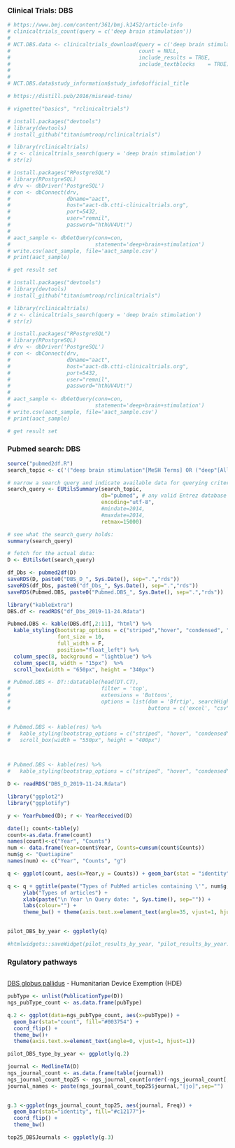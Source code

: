 ### Clinical Trials: DBS
```r

# https://www.bmj.com/content/361/bmj.k1452/article-info
# clinicaltrials_count(query = c('deep brain stimulation'))
# 
# NCT.DBS.data <- clinicaltrials_download(query = c('deep brain stimulation'), 
#                                         count = NULL, 
#                                         include_results = TRUE,
#                                         include_textblocks	= TRUE)
# 
# 
# NCT.DBS.data$study_information$study_info$official_title

# https://distill.pub/2016/misread-tsne/

# vignette("basics", "rclinicaltrials")
```

```r
# install.packages("devtools")
# library(devtools)
# install_github("titaniumtroop/rclinicaltrials")

# library(rclinicaltrials)
# z <- clinicaltrials_search(query = 'deep brain stimulation')
# str(z)

# install.packages("RPostgreSQL")
# library(RPostgreSQL)
# drv <- dbDriver('PostgreSQL')
# con <- dbConnect(drv,
#                  dbname="aact",
#                  host="aact-db.ctti-clinicaltrials.org",
#                  port=5432,
#                  user="remnil",
#                  password="hthUV4Ut!")
# 
# aact_sample <- dbGetQuery(conn=con,
#                           statement='deep+brain+stimulation')
# write.csv(aact_sample, file='aact_sample.csv')
# print(aact_sample)

# get result set
```


```r
# install.packages("devtools")
# library(devtools)
# install_github("titaniumtroop/rclinicaltrials")

# library(rclinicaltrials)
# z <- clinicaltrials_search(query = 'deep brain stimulation')
# str(z)

# install.packages("RPostgreSQL")
# library(RPostgreSQL)
# drv <- dbDriver('PostgreSQL')
# con <- dbConnect(drv,
#                  dbname="aact",
#                  host="aact-db.ctti-clinicaltrials.org",
#                  port=5432,
#                  user="remnil",
#                  password="hthUV4Ut!")
# 
# aact_sample <- dbGetQuery(conn=con,
#                           statement='deep+brain+stimulation')
# write.csv(aact_sample, file='aact_sample.csv')
# print(aact_sample)

# get result set
```


### Pubmed search: DBS

```r
source("pubmed2df.R")
search_topic <- c('("deep brain stimulation"[MeSH Terms] OR ("deep"[All Fields] AND "brain"[All Fields] AND "stimulation"[All Fields]) OR "deep brain stimulation"[All Fields]")')

# narrow a search query and indicate available data for querying criteria:
search_query <- EUtilsSummary(search_topic, 
                              db="pubmed", # any valid Entrez database
                              encoding="utf-8",
                              #mindate=2014, 
                              #maxdate=2014,
                              retmax=15000)

# see what the search_query holds:
summary(search_query)

# fetch for the actual data:
D <- EUtilsGet(search_query)

df_Dbs <- pubmed2df(D)
saveRDS(D, paste0("DBS_D_", Sys.Date(), sep=".","rds"))
saveRDS(df_Dbs, paste0("df_Dbs_", Sys.Date(), sep=".","rds"))
saveRDS(Pubmed.DBS, paste0("Pubmed.DBS_", Sys.Date(), sep=".","rds"))

```


```r
library("kableExtra")
DBS.df <- readRDS("df_Dbs_2019-11-24.Rdata")

Pubmed.DBS <- kable(DBS.df[,2:11], "html") %>% 
  kable_styling(bootstrap_options = c("striped","hover", "condensed", "responsive"),
                font_size = 10,
                full_width = F,
                position="float_left") %>% 
  column_spec(8, background = "lightblue") %>% 
  column_spec(8, width = "15px")  %>% 
  scroll_box(width = "650px", height = "340px")
```


```r

# Pubmed.DBS <- DT::datatable(head(DT.CT),
#                             filter = 'top',
#                             extensions = 'Buttons', 
#                             options = list(dom = 'Bfrtip', searchHighlight = TRUE,
#                                            buttons = c('excel', "csv")))


# Pubmed.DBS <- kable(res) %>%
#   kable_styling(bootstrap_options = c("striped", "hover", "condensed", "responsive"), full_width = T, font_size = 7) %>%
#   scroll_box(width = "550px", height = "400px")



# Pubmed.DBS <- kable(res) %>%
#   kable_styling(bootstrap_options = c("striped", "hover", "condensed", "responsive"), full_width = T, font_size = 7) 

D <- readRDS("DBS_D_2019-11-24.Rdata")

library("ggplot2")
library("ggplotify")

y <- YearPubmed(D); r <- YearReceived(D)

date(); count<-table(y)
count<-as.data.frame(count)
names(count)<-c("Year", "Counts")
num <- data.frame(Year=count$Year, Counts=cumsum(count$Counts))
num$g <- "Quetiapine"
names(num) <- c("Year", "Counts", "g")

q <- ggplot(count, aes(x=Year,y = Counts)) + geom_bar(stat = "identity", fill="#FF0040")

q <- q + ggtitle(paste("Types of PubMed articles containing \'", num$g, "\' ", "= ", max(num$Counts), sep="")) +
     ylab("Types of articles") +
     xlab(paste("\n Year \n Query date: ", Sys.time(), sep="")) +
     labs(colour="") +
     theme_bw() + theme(axis.text.x=element_text(angle=35, vjust=1, hjust=1))
     

pilot_DBS_by_year <- ggplotly(q)

#htmlwidgets::saveWidget(pilot_results_by_year, "pilot_results_by_year.html")
```


### Rgulatory pathways
```r


```

[DBS globus pallidus](https://www.accessdata.fda.gov/scripts/cdrh/cfdocs/cfpma/pma.cfm?id=P960009S229)
- Humanitarian Device Exemption (HDE)

```r
pubType <- unlist(PublicationType(D))
ngs_pubType_count <- as.data.frame(pubType)

q.2 <- ggplot(data=ngs_pubType_count, aes(x=pubType)) +
  geom_bar(stat="count", fill="#003754") +
  coord_flip() +
  theme_bw()+ 
  theme(axis.text.x=element_text(angle=0, vjust=1, hjust=1))

pilot_DBS_type_by_year <- ggplotly(q.2)

```


```r
journal <- MedlineTA(D)
ngs_journal_count <- as.data.frame(table(journal))
ngs_journal_count_top25 <- ngs_journal_count[order(-ngs_journal_count[,2]),][1:25,]
journal_names <- paste(ngs_journal_count_top25$journal,"[jo]",sep="")
 

g.3 <-ggplot(ngs_journal_count_top25, aes(journal, Freq)) + 
  geom_bar(stat="identity", fill="#c12177")+
  coord_flip() +
  theme_bw()

top25_DBSJournals <- ggplotly(g.3)

```